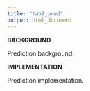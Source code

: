 ```yaml
---
title: "tab7_pred"
output: html_document
---
```

**BACKGROUND**  
<p align="justify">
Prediction background. 
</p>
**IMPLEMENTATION**
<p align="justify">
Prediction implementation.
</p>
